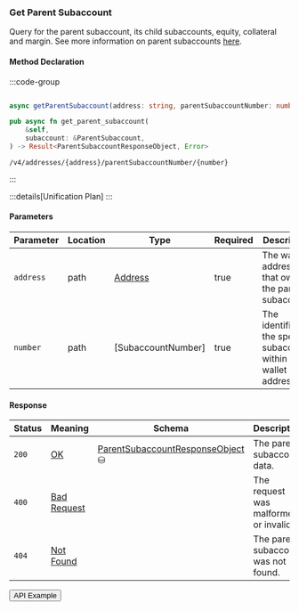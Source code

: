 
### Get Parent Subaccount

Query for the parent subaccount, its child subaccounts, equity, collateral and margin. See more information on parent subaccounts [here](/concepts/trading/isolated-positions#parent-subaccounts).

#### Method Declaration

:::code-group

```python [Python]

```

```typescript [TypeScript]
async getParentSubaccount(address: string, parentSubaccountNumber: number): Promise<Data>
```

```rust [Rust]
pub async fn get_parent_subaccount(
    &self,
    subaccount: &ParentSubaccount,
) -> Result<ParentSubaccountResponseObject, Error>
```

```url [API]
/v4/addresses/{address}/parentSubaccountNumber/{number}
```

:::

:::details[Unification Plan]
:::

#### Parameters

| Parameter | Location  | Type                  | Required  | Description                                                           |
| --------- | --------- | --------------------- | --------- | --------------------------------------------------------------------- |
| `address` | path      | [Address]             | true      | The wallet address that owns the parent subaccount.                   |
| `number`  | path      | [SubaccountNumber]    | true      | The identifier for the specific subaccount within the wallet address. |

#### Response

| Status | Meaning       | Schema                             | Description                            |
| ------ | ------------- | ---------------------------------- | -------------------------------------- |
| `200`  | [OK]          | [ParentSubaccountResponseObject] ⛁ | The parent subaccount data.            |
| `400`  | [Bad Request] |                                    | The request was malformed or invalid.  |
| `404`  | [Not Found]   |                                    | The parent subaccount was not found.   |

<Button href="https://indexer.v4testnet.dydx.exchange/v4/addresses/dydx14zzueazeh0hj67cghhf9jypslcf9sh2n5k6art/parentSubaccountNumber/0">API Example</Button>

[Address]: /types/address
[u32]: /types/u32
[ParentSubaccountResponseObject]: /types/parent_subaccount_response_object
[Bad Request]: /types/bad-request
[Not Found]: /types/not-found
[OK]: /types/ok